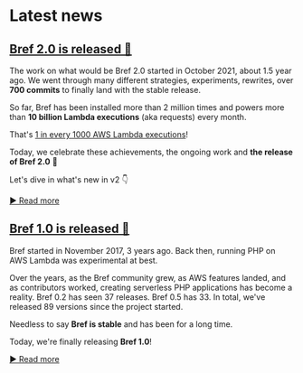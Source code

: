 
<NextSeo description="Bref-related news." />

# Latest news

## [Bref 2.0 is released 🎉](./news/02-bref-2.0.md)

The work on what would be Bref 2.0 started in October 2021, about 1.5 year ago. We went through many different strategies, experiments, rewrites, over **700 commits** to finally land with the stable release.

So far, Bref has been installed more than 2 million times and powers more than **10 billion Lambda executions** (aka requests) every month.

That's [1 in every 1000 AWS Lambda executions](https://twitter.com/matthieunapoli/status/1603032544424894464)!

Today, we celebrate these achievements, the ongoing work and **the release of Bref 2.0** 🎉

Let's dive in what's new in v2 👇

[▶ Read more](./news/02-bref-2.0.md)

## [Bref 1.0 is released 🎉](./news/01-bref-1.0.md)

Bref started in November 2017, 3 years ago. Back then, running PHP on AWS Lambda was experimental at best.

Over the years, as the Bref community grew, as AWS features landed, and as contributors worked, creating serverless PHP applications has become a reality. Bref 0.2 has seen 37 releases. Bref 0.5 has 33. In total, we've released 89 versions since the project started.

Needless to say **Bref is stable** and has been for a long time.

Today, we're finally releasing **Bref 1.0**!

[▶ Read more](./news/01-bref-1.0.md)
